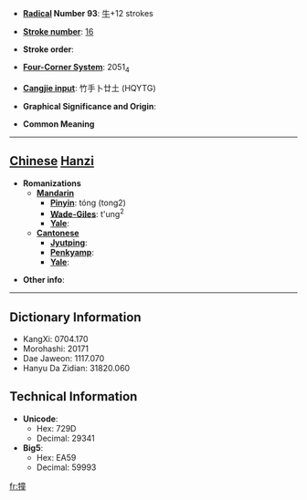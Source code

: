* '''[[Wiktionary:Chinese radical index| Radical]] Number 93''': [[Wiktionary:Chinese radical index 牛|牛]]+12 strokes

* '''[[Wiktionary:Chinese total strokes index|Stroke number]]''': [[Wiktionary:Chinese total strokes index 16|16]]

* '''Stroke order''': 

* '''[[Wiktionary:Chinese four corner index|Four-Corner System]]''': 2051<sub>4</sub>

* '''[[Wiktionary:Chinese Cangjie index|Cangjie input]]''': 竹手卜廿土 (HQYTG)

* '''Graphical Significance and Origin''': 

* '''Common Meaning'''

----

== [[Chinese]] [[Hanzi]] ==

* '''Romanizations'''
** '''[[Mandarin]]'''
*** '''[[Pinyin]]''': tóng (tong2)
*** '''[[Wade-Giles]]''': t'ung<sup>2</sup>
*** '''[[Yale]]''': 
** '''[[Cantonese]]'''
*** '''[[Jyutping]]''':
*** '''[[Penkyamp]]''': 
*** '''[[Yale]]''': 

* '''Other info''': 

----

== Dictionary Information ==

* KangXi: 0704.170
* Morohashi: 20171
* Dae Jaweon: 1117.070
* Hanyu Da Zidian: 31820.060

== Technical Information ==

* '''Unicode''':
** Hex: 729D
** Decimal: 29341
* '''Big5''':
** Hex: EA59
** Decimal: 59993

[[fr:犝]]